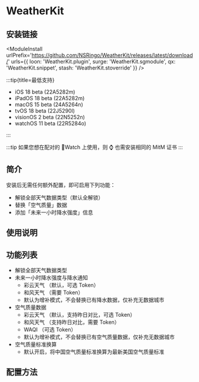 
# WeatherKit

## 安装链接

<ModuleInstall
  urlPrefix='https://github.com/NSRingo/WeatherKit/releases/latest/download/'
  urls={{
    loon: 'WeatherKit.plugin',
    surge: 'WeatherKit.sgmodule',
    qx: 'WeatherKit.snippet',
    stash: 'WeatherKit.stoverride'
  }}
/>

:::tip{title=最低支持}

- iOS 18 beta (22A5282m)
- iPadOS 18 beta (22A5282m)
- macOS 15 beta (24A5264n)
- tvOS 18 beta (22J5290l)
- visionOS 2 beta (22N5252n)
- watchOS 11 beta (22R5284o)

:::

:::tip
如果您想在配对的 Watch 上使用，则 ⌚️ 也需安装相同的 MitM 证书
:::

## 简介

安装后无需任何额外配置，即可启用下列功能：

- 解锁全部天气数据类型（默认全解锁）
- 替换「空气质量」数据
- 添加「未来一小时降水强度」信息

## 使用说明

## 功能列表

- 解锁全部天气数据类型
- 未来一小时降水强度与降水通知
  - 彩云天气 （默认，可选 Token）
  - 和风天气 （需要 Token）
  - 默认为增补模式，不会替换已有降水数据，仅补充无数据城市
- 空气质量数据
  - 彩云天气 （默认，支持昨日对比，可选 Token）
  - 和风天气 （支持昨日对比，需要 Token）
  - WAQI （可选 Token）
  - 默认为增补模式，不会替换已有空气质量数据，仅补充无数据城市
- 空气质量标准换算
  - 默认开启，将中国空气质量标准换算为最新美国空气质量标准

## 配置方法
